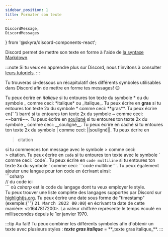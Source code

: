 ```yaml
---
sidebar_position: 1
title: Formater son texte
---
```


    DiscordMessage,
    DiscordMessages
} from '@skyra/discord-components-react';

Discord permet de mettre son texte en forme à l'aide de [la syntaxe Markdown](https://www.markdownguide.org/).

:::note
Si tu veux en apprendre plus sur Discord, nous t'invitons à consulter [leurs tutoriels](https://support.discordapp.com/hc/fr/categories/115000217151).
:::

Tu trouveras ci-dessous un récapitulatif des différents symboles utilisables dans Discord afin de mettre en forme tes messages! 😉

<DiscordMessages>
    <DiscordMessage
        author='HunteRoi'
        avatar='https://media.discordapp.net/attachments/622823610905657375/955445785871392828/5407f1edadb857875b233270a1567ee3.png'
    >
        Tu peux écrire en <i>italique</i> si tu entoures ton texte du symbole *
        ou du symbole _ comme ceci: *italique* ou _italique_.
    </DiscordMessage>
    <DiscordMessage
        author='HunteRoi'
        avatar='https://media.discordapp.net/attachments/622823610905657375/955445785871392828/5407f1edadb857875b233270a1567ee3.png'
    >
        Tu peux écrire en <b>gras</b> si tu entoures ton texte 2x du symbole *
        comme ceci: **gras**.
    </DiscordMessage>
    <DiscordMessage
        author='HunteRoi'
        avatar='https://media.discordapp.net/attachments/622823610905657375/955445785871392828/5407f1edadb857875b233270a1567ee3.png'
    >
        Tu peux écrire en{' '}
        <span style={{ textDecoration: 'line-through' }}>barré</span> si tu
        entoures ton texte 2x du symbole ~ comme ceci: ~~barré~~.
    </DiscordMessage>
    <DiscordMessage
        author='HunteRoi'
        avatar='https://media.discordapp.net/attachments/622823610905657375/955445785871392828/5407f1edadb857875b233270a1567ee3.png'
    >
        Tu peux écrire en <u>souligné</u> si tu entoures ton texte 2x du symbole
        _ comme ceci: __souligné__.
    </DiscordMessage>
    <DiscordMessage
        author='HunteRoi'
        avatar='https://media.discordapp.net/attachments/622823610905657375/955445785871392828/5407f1edadb857875b233270a1567ee3.png'
    >
        Tu peux écrire en <span className='spoiler'>caché</span> si tu entoures
        ton texte 2x du symbole | comme ceci: ||souligné||.
    </DiscordMessage>
    <DiscordMessage
        author='HunteRoi'
        avatar='https://media.discordapp.net/attachments/622823610905657375/955445785871392828/5407f1edadb857875b233270a1567ee3.png'
    >
        Tu peux écrire en <blockquote>citation</blockquote> si tu commences ton
        message avec le symbole > comme ceci:
        <br /> > citation.
    </DiscordMessage>
    <DiscordMessage
        author='HunteRoi'
        avatar='https://media.discordapp.net/attachments/622823610905657375/955445785871392828/5407f1edadb857875b233270a1567ee3.png'
    >
        Tu peux écrire en <code>code</code> si tu entoures ton texte avec le
        symbole ` comme ceci: `code`.
    </DiscordMessage>
    <DiscordMessage
        author='HunteRoi'
        avatar='https://media.discordapp.net/attachments/622823610905657375/955445785871392828/5407f1edadb857875b233270a1567ee3.png'
    >
        Tu peux écrire en
        <code className='multiline'>code multiline</code>
        si tu entoures ton texte 3x du symbole ` comme ceci: ```code
        multiline```.
    </DiscordMessage>
    <DiscordMessage
        author='HunteRoi'
        avatar='https://media.discordapp.net/attachments/622823610905657375/955445785871392828/5407f1edadb857875b233270a1567ee3.png'
    >
        Tu peux également ajouter une langue pour ton code en écrivant ainsi:
        <br />
        ```csharp
        <br />
        // du code ici
        <br />
        ``` où <var>csharp</var> est le code du langage dont tu veux employer le
        style.
        <br />
        Tu peux trouver une liste complète des langages supportés par Discord
        sur <a href='https://highlightjs.org/static/demo/'>highlightjs.org</a>.
    </DiscordMessage>
    <DiscordMessage
        author='HunteRoi'
        avatar='https://media.discordapp.net/attachments/622823610905657375/955445785871392828/5407f1edadb857875b233270a1567ee3.png'
    >
        Tu peux écrire une date sous forme de "timestamp" (exemple:{' '}
        <samp>21 March 2022 00:00</samp>) en écrivant ta date de cette manière:
        &lt;t:1647817200&gt;. La valeur chiffrée représente le temps écoulé en
        millisecondes depuis le 1er janvier 1970.
    </DiscordMessage>
</DiscordMessages>
<br />

:::tip
Au fait! Tu peux combiner les différents symboles afin d'obtenir un texte avec plusieurs styles : **_texte gras italique_** = \*\*\_texte gras italique\_\*\*.
:::
